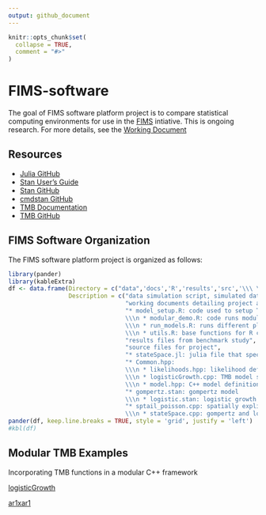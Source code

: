 ```yaml
---
output: github_document
---
```


<!-- README.md is generated from README.Rmd. Please edit that file -->

```r
knitr::opts_chunk$set(
  collapse = TRUE,
  comment = "#>"
)
```

# FIMS-software

<!-- badges: start -->
<!-- badges: end -->

The goal of FIMS software platform project is to compare statistical computing environments for use in the [FIMS](https://www.fisheries.noaa.gov/national/population-assessments/fisheries-integrated-modeling-system) intiative. This is ongoing research. For more details, see the [Working Document](https://andrea-havron-noaa.github.io/FIMS-software/docs/FIMS-software-exploratory-analysis.html)

## Resources
* [Julia GitHub](https://github.com/JuliaLang/julia)
* [Stan User's Guide](https://mc-stan.org/docs/2_19/stan-users-guide/)
* [Stan GitHub](https://github.com/stan-dev/stan)
* [cmdstan GitHub](https://github.com/stan-dev/stan)
* [TMB Documentation](https://kaskr.github.io/adcomp/_book/Introduction.html)
* [TMB GitHub](https://github.com/kaskr/adcomp)


## FIMS Software Organization
The FIMS software platform project is organized as follows:

```r
library(pander)
library(kableExtra)
df <- data.frame(Directory = c("data",'docs','R','results','src','\\\ \\\ src/julia', '\\\ \\\ src/Rcpp', '\\\ \\\ src/stan', '\\\ \\\ src/tmb'),
                 Description = c("data simulation script, simulated data files, and initial values files",
                                 "working documents detailing project and results",
                                 "* model_setup.R: code used to setup TMB and Stan models
                                 \\\n * modular_demo.R: code runs modular example of passing C++ code to different platforms
                                 \\\n * run_models.R: runs different platforms for benchmark study excluding julia
                                 \\\n * utils.R: base functions for R code",
                                 "results files from benchmark study",
                                 "source files for project",
                                 "* stateSpace.jl: julia file that specifies and run gompertz and logistic models",
                                 "* Common.hpp:
                                 \\\n * likelihoods.hpp: likelihood definitions
                                 \\\n * logisticGrowth.cpp: TMB model specification
                                 \\\n * model.hpp: C++ model definitions",
                                 "* gompertz.stan: gompertz model
                                 \\\n * logistic.stan: logistic growth model",
                                 "* sptail_poisson.cpp: spatially explicit Poisson model
                                 \\\n * stateSpace.cpp: gompertz and logistic growth model"))
pander(df, keep.line.breaks = TRUE, style = 'grid', justify = 'left')
#kbl(df)
```
## Modular TMB Examples
Incorporating TMB functions in a modular C++ framework

[logisticGrowth](https://andrea-havron-noaa.github.io/FIMS-software/docs/logisticGrowth.html)

[ar1xar1](https://andrea-havron-noaa.github.io/FIMS-software/docs/ar1xar1.html) 
